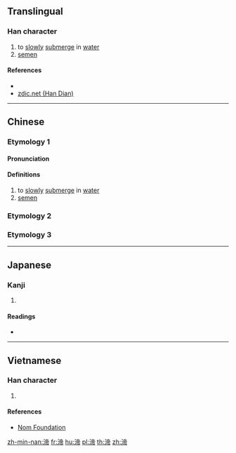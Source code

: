 {{character info/new}}
==Translingual==

===Han character===
{{Han char|rn=85|rad=水|as=09|sn=12|four=30127|canj=EYBB|ids=⿰氵帝}}

# to [[slowly]] [[submerge]] in [[water]]
# [[semen]]

====References====
* {{Han ref|kx=0634.080|dkj=17772|dj=1041.050|hdz=31684.070|uh=6E27|ud=28199|bh=DA4D|bd=55885}}
* [http://www.zdic.net/z/1d/js/6E27.htm zdic.net (Han Dian)]

----

==Chinese==
{{zh-forms}}

===Etymology 1===
====Pronunciation====
{{zh-pron
|m=dì
|c=dai3
|mc=y
|oc=y
|ma=
|cat=v,n
}}

====Definitions====
{{zh-hanzi}}

# to [[slowly]] [[submerge]] in [[water]]
# [[semen]] 

===Etymology 2===
{{zh-see|啼|a}}

===Etymology 3===
{{zh-see|滴|a}}

----

==Japanese==

===Kanji===
{{ja-kanji|grade=|rs=水09}}

# {{defn|lang=ja|sort=水09}}

====Readings====
* {{ja-readings|on=[[てい]] (tei), [[だい]] (dai), [[てき]] (teki), [[ちゃく]] (chaku)|kun=}}

----

==Vietnamese==

===Han character===
{{vi-readings|rs=水09| hanviet = đề}}

# {{defn|lang=vi|sort=水09}}

====References====
*[http://nomfoundation.org/common/nom_details.php?codepoint=6e27 Nom Foundation]

[[zh-min-nan:渧]]
[[fr:渧]]
[[hu:渧]]
[[pl:渧]]
[[th:渧]]
[[zh:渧]]